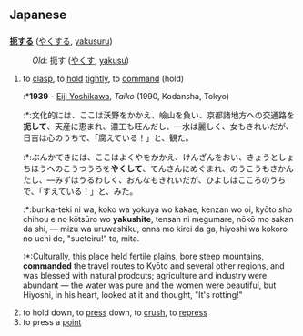 ==Japanese==
==={{t3verb}}===
'''[[扼]]する''' ([[やくする]], [[yakusuru]])
: ''Old'': 扼す ([[やくす]], [[yakusu]])

# to [[clasp]], to [[hold]] [[tightly]], to [[command]] (hold)
#:*'''1939''' - [[w:Eiji Yoshikawa|Eiji Yoshikawa]], ''Taiko'' (1990, Kodansha, Tokyo)
#:*:文化的には、ここは沃野をかかえ、嶮山を負い、京都諸地方への交通路を'''扼して'''、天産に恵まれ、濃工も旺んだし、&mdash;水は麗しく、女もきれいだが、日吉は心のうちで、「腐えている！」と、観た。
#:*:ぶんかてきには、ここはよくやをかかえ、けんざんをおい、きょうとしょちほうへのこうつうろを'''やくして'''、てんさんにめぐまれ、のうこうもさかんたし、&mdash;みずはうるわしく、おんなもきれいだが、ひよしはこころのうちで、「すえている！」と、みた。
#:*:bunka-teki ni wa, koko wa yokuya wo kakae, kenzan wo oi, ky&#333;to sho chihou e no k&#333;ts&#363;ro wo '''yakushite''', tensan ni megumare, n&#333;k&#333; mo sakan da shi, &mdash; mizu wa uruwashiku, onna mo kirei da ga, hiyoshi wa kokoro no uchi de, "sueteiru!" to, mita.
#:*:Culturally, this place held fertile plains, bore steep mountains, '''commanded''' the travel routes to Ky&#333;to and several other regions, and was blessed with natural prodcuts; agriculture and industry were abundant &mdash; the water was pure and the women were beautiful, but Hiyoshi, in his heart, looked at it and thought, "It's rotting!"
# to hold down, to [[press]] down, to [[crush]], to [[repress]]
# to press a [[point]]